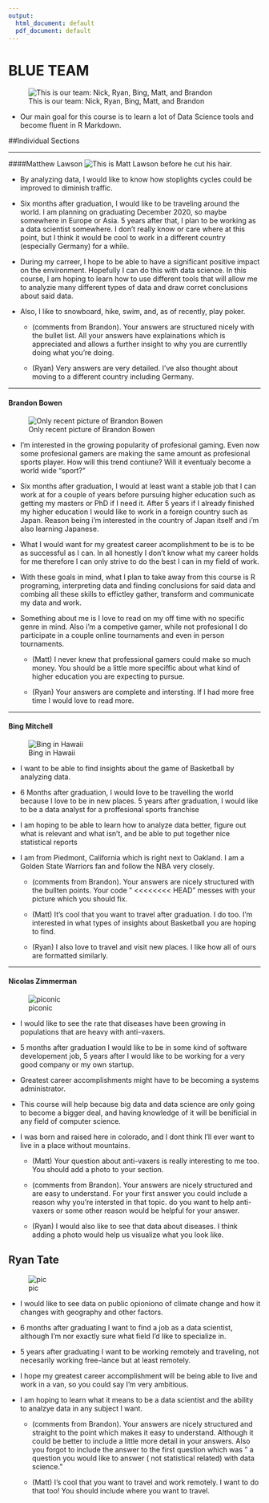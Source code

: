 ```yaml
---
output:
  html_document: default
  pdf_document: default
---
```

# BLUE TEAM

![This is our team: Nick, Ryan, Bing, Matt, and Brandon](TeamPhoto.jpg)

- Our main goal for this course is to learn a lot of Data Science tools and become fluent in R Markdown.

##Individual Sections

******
####Matthew Lawson
![This is Matt Lawson before he cut his hair.](PicOfMatt.JPG)

- By analyzing data, I would like to know how stoplights cycles could be improved to diminish traffic.

- Six months after graduation, I would like to be traveling around the world. I am planning on graduating December 2020, so maybe somewhere in Europe or Asia. 5 years after that, I plan to be working as a data scientist somewhere. I don't really know or care where at this point, but I think it would be cool to work in a different country (especially Germany) for a while.

- During my carreer, I hope to be able to have a significant positive impact on the environment. Hopefully I can do this with data science. In this course, I am hoping to learn how to use different tools that will allow me to analyzie many different types of data and draw corret conclusions about said data.

- Also, I like to snowboard, hike, swim, and, as of recently, play poker.

    + (comments from Brandon).  Your answers are structured nicely with the bullet list. All your answers have explainations which is appreciated and allows a further insight to why you are currentlly doing what you're doing. 
    
    + (Ryan) Very answers are very detailed. I've also thought about moving to a different country including Germany.

******
#### Brandon Bowen
![Only recent picture of Brandon Bowen](picOfBrandon2.JPG)


- I'm interested in the growing popularity of profesional gaming. Even now some profesional gamers are making the same amount as profesional sports player. How will this trend contiune? Will it eventualy become a world wide "sport?"

- Six months after graduation, I would at least want a stable job that I can work at for a couple of years before pursuing higher education such as getting my masters or PhD if I need it. After 5 years if I already finished my higher education I would like to work in a foreign country such as Japan. Reason being i'm interested in the country of Japan itself and i'm also learning Japanese.

- What I would want for my greatest career acomplishment to be is to be as successful as I can. In all honestly I don't know what my career holds for me therefore I can only strive to do the best I can in my field of work.

- With these goals in mind, what I plan to take away from this course is R programing, interpreting data and finding conclusions for said data and combing all these skills to effictley gather, transform and communicate my data and work.

- Something about me is I love to read on my off time with no specific genre in mind. Also i'm a competive gamer, while not profesional I do participate in a couple online tournaments and even in person tournaments.

    + (Matt) I never knew that professional gamers could make so much money. You should be a little more speciffic about what kind of higher education you are expecting to pursue.
    
    + (Ryan) Your answers are complete and intersting. If I had more free time I would love to read more.

******
#### Bing Mitchell
![Bing in Hawaii](PicOfBing.jpg)

- I want to be able to find insights about the game of Basketball by analyzing data.

- 6 Months after graduation, I would love to be travelling the world because I love to be in new places. 5 years after graduation, I would like to be a data analyst for a proffesional sports franchise

- I am hoping to be able to learn how to analyze data better, figure out what is relevant and what isn't, and be able to put together nice statistical reports

- I am from Piedmont, California which is right next to Oakland. I am a Golden State Warriors fan and follow the NBA very closely.

    + (comments from Brandon). Your answers are nicely structured with the bullten points. Your code " <<<<<<<< HEAD" messes with your picture which you should fix.

    + (Matt) It's cool that you want to travel after graduation. I do too. I'm interested in what types of insights about Basketball you are hoping to find.
    
    + (Ryan) I also love to travel and visit new places. I like how all of ours are formatted similarly. 
    

*****


#### Nicolas Zimmerman 
![piconic](nickZ.jpg)

- I would like to see the rate that diseases have been growing in populations that are heavy with anti-vaxers.

- 5 months after graduation I would like to be in some kind of software developement job, 5 years after I would like to be working for a very good company or my own startup.

- Greatest career accomplishments might have to be becoming a systems administrator.

- This course will help because big data and data science are only going to become a bigger deal, and having knowledge of it will be benificial in any field of computer science.

- I was born and raised here in colorado, and I dont think I'll ever want to live in a place without mountains.


    + (Matt) Your question about anti-vaxers is really interesting to me too. You should add a photo to your section.
    
    + (comments from Brandon).  Your answers are nicely structured and are easy to understand. For your first answer you could include a reason why you're intersted in that topic. do you want to help anti-vaxers or some other reason would be helpful for your answer.
    
    + (Ryan) I would also like to see that data about diseases. I think adding a photo would help us visualize what you look like.


## Ryan Tate

![pic](pic.jpg)

- I would like to see data on public opioniono of climate change and how it changes with geography and other factors. 

- 6 months after graduating I want to find a job as a data scientist, although I'm nor exactly sure what field I'd like to specialize in.

- 5 years after graduating I want to be working remotely and traveling, not necesarily working free-lance but at least remotely.

- I hope my greatest career accomplishment will be being able to live and work in a van, so you could say I'm very ambitious. 

- I am hoping to learn what it means to be a data scientist and the ability to analzye data in any subject I want. 

    + (comments from Brandon). Your answers  are nicely structured and straight to the point which makes it easy to understand. Although it could be better to include a little more detail in your answers. Also you forgot to include the answer to the first question which was " a question you would like to answer ( not statistical related) with data science."

    + (Matt) I's cool that you want to travel and work remotely. I want to do that too! You should include where you want to travel.
